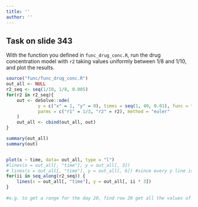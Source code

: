 ```yaml
---
title: ''
author: ''
---
```


## Task on slide 343



With the function you defined in `func_drug_conc.R`, run the drug concentration
model with `r2` taking values uniformly between 1/8 and 1/10, and plot the results.

```r

source("func/func_drug_conc.R")
out_all <- NULL
r2_seq <- seq(1/10, 1/8, 0.005)
for(r2 in r2_seq){
    out <- deSolve::ode(
            y = c("x" = 1, "y" = 0), times = seq(1, 40, 0.01), func = func_drug_conc,
            parms = c("r1" = 1/3, "r2" = r2), method = "euler"
    )
    out_all <- cbind(out_all, out)
}

summary(out_all)
summary(out)


plot(x ~ time, data= out_all, type = "l")
#lines(x = out_all[, "time"], y = out_all[, 3])
# lines(x = out_all[, "time"], y = out_all[, 6]) #since every y line is after every 3 coloumns you put ii * 3, which is more easier than putting lines y out_all [ ,3/6/9/]
for(ii in seq_along(r2_seq)) {
    lines(x = out_all[, "time"], y = out_all[, ii * 3]) 
}
 
#e.g. to get a range for the day 20, find row 20 get all the values of x and y and get the range
```
